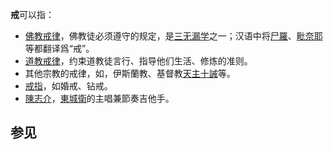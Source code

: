 '''戒'''可以指：
* [[佛教戒律|佛教戒律]]，佛教徒必须遵守的规定，是[[三无漏学|三无漏学]]之一；汉语中将[[尸羅|尸羅]]、[[毗奈耶|毗奈耶]]等都翻译爲“戒”。
* [[道教戒律|道教戒律]]，约束道教徒言行、指导他们生活、修炼的准则。
* 其他宗教的戒律，如{{tsl|en|Yamas|禁戒 (印度哲學)|印度教禁戒}}，伊斯蘭教、基督教[[天主十誡|天主十誡]]等。
* [[戒指|戒指]]，如婚戒、钻戒。
* [[陳志介|陳志介]]，[[東城衛|東城衛]]的主唱兼節奏吉他手。
==参见==
{{Wiktionary}}
{{disambig|Cat=一字消歧义}}